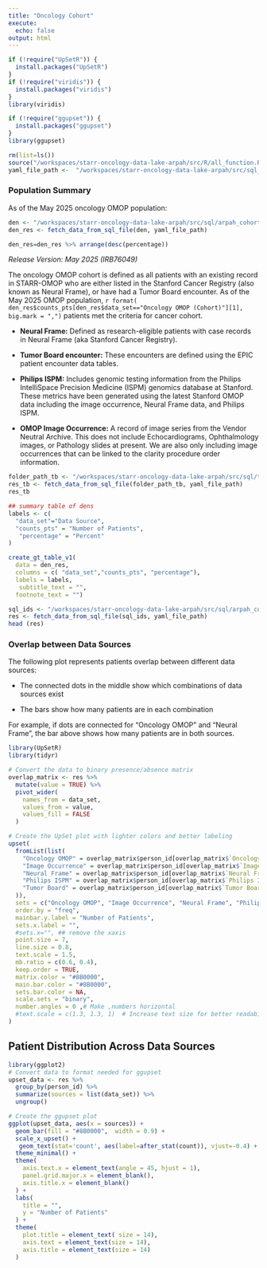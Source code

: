 ```yaml
---
title: "Oncology Cohort"
execute:
  echo: false
output: html
---
```


```r
if (!require("UpSetR")) {
  install.packages("UpSetR")
}
if (!require("viridis")) {
  install.packages("viridis")
}
library(viridis)

if (!require("ggupset")) {
  install.packages("ggupset")
}
library(ggupset)
```




```r
rm(list=ls())
source("/workspaces/starr-oncology-data-lake-arpah/src/R/all_function.R", encoding = "UTF-8")
yaml_file_path <-  "/workspaces/starr-oncology-data-lake-arpah/src/sql_params.yml"

```

### **Population Summary**
As of the May 2025 oncology OMOP population:

```r
den <- "/workspaces/starr-oncology-data-lake-arpah/src/sql/arpah_cohort/arpah_denominators.sql"
den_res <- fetch_data_from_sql_file(den, yaml_file_path)

den_res=den_res %>% arrange(desc(percentage))
```


*Release Version: May 2025 (IRB76049)*

The oncology OMOP cohort is defined as all patients with an existing record in STARR-OMOP who are either listed in the Stanford Cancer Registry (also known as Neural Frame), or have had a Tumor Board encounter. As of the May 2025 OMOP population, `r format( den_res$counts_pts[den_res$data_set=="Oncology OMOP (Cohort)"][1], big.mark = ",")` patients met the criteria for cancer cohort.

  - **Neural Frame:** Defined as research-eligible patients with case records in Neural Frame (aka Stanford Cancer Registry).

  - **Tumor Board encounter:** These encounters are defined using the EPIC patient encounter data tables.

  - **Philips ISPM:** Includes genomic testing information from the Philips IntelliSpace Precision Medicine (ISPM) genomics database at Stanford.
  These metrics have been generated using the latest Stanford OMOP data including the image occurrence,  Neural Frame data, and Philips ISPM.

  - **OMOP Image Occurrence:** A record of image series from the Vendor Neutral Archive. This does not include Echocardiograms, Ophthalmology images, or Pathology slides at present. We are also only including image occurrences that can be linked to the clarity procedure order information.

```r
folder_path_tb <- "/workspaces/starr-oncology-data-lake-arpah/src/sql/tumor_board/tumor_board_person_metrics.sql"
res_tb <- fetch_data_from_sql_file(folder_path_tb, yaml_file_path)
res_tb
```

```r
## summary table of dens
labels <- c(
  "data_set"="Data Source",
  "counts_pts" = "Number of Patients",
   "percentage" = "Percent"
)

create_gt_table_v1(
  data = den_res, 
  columns = c( "data_set","counts_pts", "percentage"), 
  labels = labels, 
   subtitle_text = "",
  footnote_text = "")
```
```r
sql_ids <- "/workspaces/starr-oncology-data-lake-arpah/src/sql/arpah_cohort/arpah_overlap_metrics.sql"
res <- fetch_data_from_sql_file(sql_ids, yaml_file_path)
head (res)
```


### Overlap between Data Sources

The following plot represents patients overlap between different data sources:

- The connected dots in the middle show which combinations of data sources exist

- The bars show how many patients are in each combination

For example, if dots are connected for "Oncology OMOP" and "Neural Frame", the bar above shows how many patients are in both sources.

```r

library(UpSetR)
library(tidyr)

# Convert the data to binary presence/absence matrix
overlap_matrix <- res %>%
  mutate(value = TRUE) %>%
  pivot_wider(
    names_from = data_set,
    values_from = value,
    values_fill = FALSE
  )

# Create the UpSet plot with lighter colors and better labeling
upset(
  fromList(list(
    "Oncology OMOP" = overlap_matrix$person_id[overlap_matrix$`Oncology OMOP`],
    "Image Occurrence" = overlap_matrix$person_id[overlap_matrix$`Image Occurrence`],
    "Neural Frame" = overlap_matrix$person_id[overlap_matrix$`Neural Frame`],
    "Philips ISPM" = overlap_matrix$person_id[overlap_matrix$`Philips ISPM`],
    "Tumor Board" = overlap_matrix$person_id[overlap_matrix$`Tumor Board`]
  )),
  sets = c("Oncology OMOP", "Image Occurrence", "Neural Frame", "Philips ISPM",  "Tumor Board"),
  order.by = "freq",
  mainbar.y.label = "Number of Patients",
  sets.x.label = "",
  #sets.x="", ## remove the xaxis
  point.size = 7,
  line.size = 0.8,
  text.scale = 1.5,
  mb.ratio = c(0.6, 0.4),
  keep.order = TRUE,
  matrix.color = "#8B0000",  
  main.bar.color = "#8B0000",
  sets.bar.color = NA,
  scale.sets = "binary",
  number.angles = 0 ,# Make ,numbers horizontal
  #text.scale = c(1.3, 1.3, 1)  # Increase text size for better readability
)

```


## Patient Distribution Across Data Sources
```r
library(ggplot2)
# Convert data to format needed for ggupset
upset_data <- res %>%
  group_by(person_id) %>%
  summarize(sources = list(data_set)) %>%
  ungroup()

# Create the ggupset plot
ggplot(upset_data, aes(x = sources)) +
  geom_bar(fill = "#8B0000",  width = 0.9) +
  scale_x_upset() +
   geom_text(stat='count', aes(label=after_stat(count)), vjust=-0.4) +
  theme_minimal() +
  theme(
    axis.text.x = element_text(angle = 45, hjust = 1),
    panel.grid.major.x = element_blank(),
    axis.title.x = element_blank()
  ) +
  labs(
    title = "",
    y = "Number of Patients"
  ) +
  theme(
    plot.title = element_text( size = 14),
    axis.text = element_text(size = 14),
    axis.title = element_text(size = 14)
  )
```





